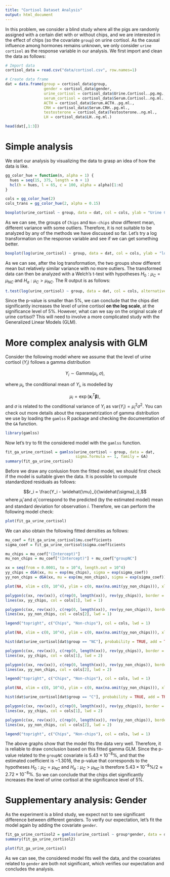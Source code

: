 ```yaml
---
title: "Cortisol Dataset Analysis"
output: html_document
---
```


In this problem, we consider a blind study where all the pigs are randomly assigned with a certain diet with or without chips, and we are interested in the effect of chips (so the covariate `group`) on urine cortisol. As the causal influence among hormones remains unknown, we only consider `urine cortisol` as the response variable in our analysis. We first import and clean the data as follows:

```r
# Import data
cortisol_data = read.csv("data/cortisol.csv", row.names=1)

# Create data frame
dat = data.frame(group = cortisol_data$group,
                 gender = cortisol_data$gender,
                 urine_cortisol = cortisol_data$Urine.Cortisol..pg.mg.,
                 serum_cortisol = cortisol_data$Serum.Cortisol..ng.ml.,
                 ACTH = cortisol_data$Serum.ACTH..pg.ml.,
                 CRH = cortisol_data$Serum.CRH..pg.ml.,
                 testosterone = cortisol_data$Testosterone..ng.ml.,
                 LH = cortisol_data$LH..ng.ml.)

head(dat[,1:3])
```

# Simple analysis

We start our analysis by visualizing the data to grasp an idea of how the data is like. 

```r
gg_color_hue = function(n, alpha = 1) {
  hues = seq(15, 375, length = n + 1)
  hcl(h = hues, l = 65, c = 100, alpha = alpha)[1:n]
}

cols = gg_color_hue(2)
cols_trans = gg_color_hue(2, alpha = 0.15)

boxplot(urine_cortisol ~ group, data = dat, col = cols, ylab = "Urine Cortisol")
```

As we can see, the groups of `Chips` and `Non-chips` show different mean, different variance with some outliers. Therefore, it is not suitable to be analyzed by any of the methods we have discussed so far. Let's try a log transformation on the response variable and see if we can get something better.

```r
boxplot(log(urine_cortisol) ~ group, data = dat, col = cols, ylab = "log(Urine Cortisol)")
```

As we can see, after the log transformation, the two groups show different mean but relatively similar variance with no more outliers. The transformed data can then be analyzed with a Welch's t-test with hypotheses $H_0: \mu_{C} = \mu_{NC}$ and $H_a: \mu_{C} > \mu_{NC}$. The R output is as follows:

```r
t.test(log(urine_cortisol) ~ group, data = dat, col = cols, alternative = "greater")
```

Since the p-value is smaller than 5%, we can conclude that the chips diet significantly increases the level of urine cortisol **on the log scale**, at the significance level of 5%. However, what can we say on the original scale of urine cortisol? This will need to involve a more complicated study with the Generalized Linear Models (GLM). 

# More complex analysis with GLM

Consider the following model where we assume that the level of urine cortisol ($Y_i$) follows a gamma distribution 

$$Y_i \sim \text{Gamma}(\mu_i, \sigma),$$

where $\mu_i$, the conditional mean of $Y_i$, is modelled by

$$\mu_i = \exp(\mathbf{x}_i^T \boldsymbol{\beta}),$$
and $\sigma$ is related to the conditional variance of $Y_i$ as $\text{var}(Y_i) = \mu_i^2 \sigma^2$. You can check out more details about the reparametrization of gamma distribution we use by loading the `gamlss` R package and checking the documentation of the `GA` function. 

```r
library(gamlss)
```

Now let's try to fit the considered model with the `gamlss` function. 

```r
fit_ga_urine_cortisol = gamlss(urine_cortisol ~ group, data = dat, 
                               sigma.formula =~ 1, family = GA)
summary(fit_ga_urine_cortisol)
```

Before we draw any conlusion from the fitted model, we should first check if the model is suitable given the data. It is possible to compute standardized residuals as follows:

$$r_i = \frac{Y_i - \widehat{\mu}_i}{\widehat{\sigma}_i},$$
where $\widehat{\mu}_i$ and $\widehat{\sigma}_i$ correspond to the predicted (by the estimated model) mean and standard deviation for observation $i$. Therefore, we can perform the following model check:

```r
plot(fit_ga_urine_cortisol)
```

We can also obtain the following fitted densities as follows:

```r
mu_coef = fit_ga_urine_cortisol$mu.coefficients
sigma_coef = fit_ga_urine_cortisol$sigma.coefficients

mu_chips = mu_coef["(Intercept)"] 
mu_non_chips = mu_coef["(Intercept)"] + mu_coef["groupNC"] 

xx = seq(from = 0.0001, to = 10^4, length.out = 10^4)
yy_chips = dGA(xx, mu = exp(mu_chips), sigma = exp(sigma_coef))
yy_non_chips = dGA(xx, mu = exp(mu_non_chips), sigma = exp(sigma_coef))

plot(NA, xlim = c(0, 10^4), ylim = c(0, max(na.omit(yy_non_chips))), xlab = "Urine Cortisol", ylab = "PDF")

polygon(c(xx, rev(xx)), c(rep(0, length(xx)), rev(yy_chips)), border = NA, col = cols_trans[1])
lines(xx, yy_chips, col = cols[1], lwd = 1)

polygon(c(xx, rev(xx)), c(rep(0, length(xx)), rev(yy_non_chips)), border = NA, col = cols_trans[2])
lines(xx, yy_non_chips, col = cols[2], lwd = 1)

legend("topright", c("Chips", "Non-chips"), col = cols, lwd = 1)
```

```r
plot(NA, xlim = c(0, 10^4), ylim = c(0, max(na.omit(yy_non_chips))), xlab = "Urine Cortisol", ylab = "PDF")

hist(dat$urine_cortisol[dat$group == "NC"], probability = TRUE, add = TRUE, col = "grey80", breaks = 3, border = cols[2])

polygon(c(xx, rev(xx)), c(rep(0, length(xx)), rev(yy_chips)), border = NA, col = cols_trans[1])
lines(xx, yy_chips, col = cols[1], lwd = 2)

polygon(c(xx, rev(xx)), c(rep(0, length(xx)), rev(yy_non_chips)), border = NA, col = cols_trans[2])
lines(xx, yy_non_chips, col = cols[2], lwd = 2)

legend("topright", c("Chips", "Non-chips"), col = cols, lwd = 1)
```

```r
plot(NA, xlim = c(0, 10^4), ylim = c(0, max(na.omit(yy_non_chips))), xlab = "Urine Cortisol", ylab = "PDF")

hist(dat$urine_cortisol[dat$group == "C"], probability = TRUE, add = TRUE, col = "grey80", breaks = 10, border = cols[1])

polygon(c(xx, rev(xx)), c(rep(0, length(xx)), rev(yy_chips)), border = NA, col = cols_trans[1])
lines(xx, yy_chips, col = cols[1], lwd = 2)

polygon(c(xx, rev(xx)), c(rep(0, length(xx)), rev(yy_non_chips)), border = NA, col = cols_trans[2])
lines(xx, yy_non_chips, col = cols[2], lwd = 2)

legend("topright", c("Chips", "Non-chips"), col = cols, lwd = 1)
```

The above graphs show that the model fits the data very well. Therefore, it is reliable to draw conclusion based on this fitted gamma GLM. Since the p-value related to the `groupNC` covariate is $5.43 \times 10^{-8}\%$, and that the estimated coefficient is $-1.3016$, the p-value that corresponds to the hypotheses $H_0: \mu_{C} = \mu_{NC}$ and $H_a: \mu_{C} > \mu_{NC}$ is therefore $5.43 \times 10^{-8}\%/2 \approx 2.72\times 10^{-8}\%$. So we can conclude that the chips diet significantly increases the level of urine cortisol at the significance level of 5%. 

# Supplementary analysis: Gender

As the experiment is a blind study, we expect not to see significant difference between different genders. To verify our expectation, let's fit the model again by adding the covariate `gender`. 

```r
fit_ga_urine_cortisol2 = gamlss(urine_cortisol ~ group*gender, data = dat, sigma.formula =~ 1, family = GA)
summary(fit_ga_urine_cortisol2)
```

```r
plot(fit_ga_urine_cortisol)
```

As we can see, the considered model fits well the data, and the covariates related to `gender` are both not significant, which verifies our expectation and concludes the analysis. 

